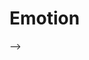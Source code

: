 # Emotion

<!-- <!-- Can we include some music therapy here? --> -->

<!-- Credit: Internet Archive Book Images, no restrictions, via Wikimedia Commons -->

<!-- from here: <https://docs.google.com/document/d/1arLtzHGsrLomU8mlCHXJuyYk5zfq9FPzFeKh8k8MvJk/edit#> -->

<!-- see images directory -->

<!-- #### Heart rate -->

<!-- Heart rate can be measured with inexpensive and unobtrusive heart rate monitors. Many smart watches nowadays even include heart rate monitors as standard. -->

<!-- #### Respiration rate -->

<!-- The respiration rate corresponds to the number of breaths that the participant takes per minute. One way of measuring this is with a 'pneumograph', as displayed here: a pneumograph measures respiration by tracking chest movements. -->

<!-- #### Skin conductance -->

<!-- #### Skin temperature -->

<!-- #### Facial electromyography -->

<!-- #### Pupillometry -->

<!-- Goosebumps -->

<!-- Intense emotional experiences, especially in the context of music, are often accompanied by skin tingling and goosebumps, corresponding to a process called 'piloerection' where body hairs stand on end. These experiences are called 'chills'. It's possible to record the development of goosebumps using custom cameras placed for example on the participant's arm. -->

<!-- Schematic illustration of piloerection. Credit: AnthonyCaccese, CC BY-SA 4.0, via Wikimedia Commons -->
